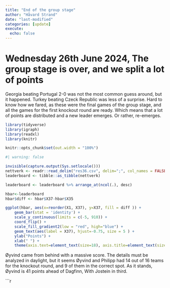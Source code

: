 ```yaml
---
title: "End of the group stage"
author: "Håvard Strand"
date: "last-modified"
categories: [update]
execute:
  echo: false
---
```


# Wednesday 26th June 2024, The group stage is over, and we split a lot of points

Georgia beating Portugal 2-0 was not the most common guess around, but it happened. Turkey beating Czeck Republic was less of a surprise. Hard to know how we fared, as these were the final games of the group stage, and all the games for the first knockout round are ready. Which means that a lot of points are distributed and a new leader emerges. Or rather, re-emerges.






```r

library(tidyverse)
library(igraph)
library(readxl)
library(knitr)

knitr::opts_chunk$set(out.width = "100%")

```



```r
#| warning: false

invisible(capture.output(Sys.setlocale()))
nettverk <- readr::read_delim("res36.csv", delim=";", col_names = FALSE, locale = locale(encoding = "UTF-8"))
leaderboard <- tibble::as_tibble(nettverk)

leaderboard <- leaderboard %>% arrange_at(ncol(.), desc)

hbar<-leaderboard 
hbar$diff <- hbar$X37-hbar$X35

ggplot(hbar, aes(x=reorder(X1, X37), y=X37, fill = diff )) + 
    geom_bar(stat = 'identity') + 
    scale_y_continuous(limits = c(-5, 910)) +
    coord_flip() + 
    scale_fill_gradient2(low = "red", high="blue") +
    geom_text(aes(label = X37), hjust=-0.75, size = 5 ) + 
    ylab("Points") +
    xlab(" ") +
    theme(axis.text=element_text(size=18), axis.title=element_text(size=18,face="bold"))
```
Øyvind came from behind with a massive score. The details must be analyzed in daylight, but it seems Øyvind and Philipp had 14 out of 16 teams for the knockout round, and 9 of them in the correct spot. As it stands, Øyvind is 41 points ahead of Dagfinn, With Jostein in third. 

```r
